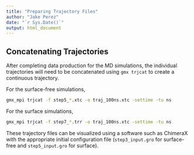 ```yaml
---
title: "Preparing Trajectory Files"
author: "Jake Perez"
date: "`r Sys.Date()`"
output: html_document
---
```


## Concatenating Trajectories

After completing data production for the MD simulations, the individual trajectories will need to be concatenated using `gmx trjcat` to create a continuous trajectory.

For the surface-free simulations,

```bash
gmx_mpi trjcat -f step5_*.xtc -o traj_100ns.xtc -settime -tu ns
```

For the surface simulations,

```bash
gmx_mpi trjcat -f step7_*.trr -o traj_100ns.xtc -settime -tu ns
```

These trajectory files can be visualized using a software such as ChimeraX with the appropriate initial configuration file (`step3_input.gro` for surface-free and `step5_input.gro` for surface).
